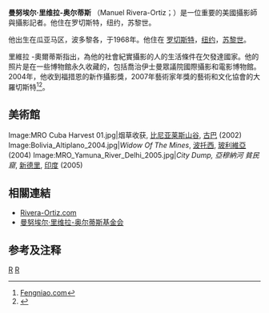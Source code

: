 {{Infobox_Biography |
  subject_name   = 曼努埃尔·里维拉-奥尔蒂斯 |
  image_name     = Manuel Rivera Ortiz Paris Dec 2009 01.jpg|
  image_caption  = 乔·罗森塔尔|
  date_of_birth  = 1968年12月23日 |
  place_of_birth = [[瓜亚马|瓜亚马]], [[波多黎各|波多黎各]] |
  date_of_death  = 
}}

'''曼努埃尔·里维拉-奥尔蒂斯''' （Manuel Rivera-Ortiz；{{bd|1968年|12月23日|||}}）是一位重要的美國攝影師與攝影記者。他住在罗切斯特，纽约，苏黎世。

他出生在瓜亚马区，波多黎各，于1968年。他住在 [[羅徹斯特_(紐約州)|罗切斯特]]，[[纽约|纽约]]，[[苏黎世|苏黎世]]。

里維拉 -奧爾蒂斯指出，為他的社會紀實攝影的人的生活條件在欠發達國家。他的照片是在一些博物館永久收藏的，包括喬治伊士曼眾議院國際攝影和電影博物館。 2004年，他收到福措恩的新作攝影獎，2007年藝術家年獎的藝術和文化協會的大羅切斯特<ref>[http://image.fengniao.com/slide/384/3844726_2.html#show Fengniao.com]</ref><ref>{{Cite web |url=http://tanc.bbwc.cn/u25urw.html |title=阿尔勒摄影节现场：高品质国际摄影盛宴与中国并不遥远 |accessdate=2015-08-01 |archive-date=2016-03-04 |archive-url=https://web.archive.org/web/20160304140037/http://tanc.bbwc.cn/u25urw.html |dead-url=no }}</ref>。

== 美術館 ==
<gallery>
Image:MRO Cuba Harvest 01.jpg|烟草收获, [[比尼亚莱斯山谷|比尼亚莱斯山谷]], [[古巴|古巴]] (2002)
Image:Bolivia_Altiplano_2004.jpg|''Widow Of The Mines'', [[波托西|波托西]], [[玻利維亞|玻利維亞]] (2004)
Image:MRO_Yamuna_River_Delhi_2005.jpg|''City Dump, 亞穆納河 貧民窟'', [[新德里|新德里]], [[印度|印度]] (2005)
</gallery>

== 相關連結 ==
* [http://www.rivera-ortiz.com Rivera-Ortiz.com] {{Wayback|url=http://www.rivera-ortiz.com/ |date=20200606135522 }}
* [http://www.mrofoundation.com 曼努埃尔·里维拉-奥尔蒂斯基金会] {{Wayback|url=http://www.mrofoundation.com/ |date=20170924200119 }}

== 参考及注释 ==
{{reflist}}


{{DEFAULTSORT:曼努埃尔·里维拉-奥尔蒂斯}}
[[Category:美国摄影师|R]]
[[Category:美国记者|R]]